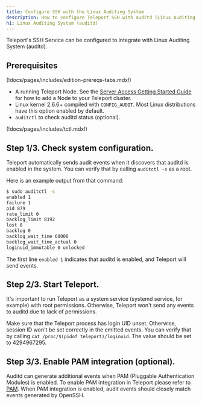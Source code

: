 ```yaml
---
title: Configure SSH with the Linux Auditing System
description: How to configure Teleport SSH with auditd (Linux Auditing System).
h1: Linux Auditing System (auditd)
---
```


Teleport's SSH Service can be configured to integrate with Linux Auditing System (auditd).

## Prerequisites

(!docs/pages/includes/edition-prereqs-tabs.mdx!)

- A running Teleport Node. See the [Server Access Getting Started Guide](../getting-started.mdx) for  how to add a Node to your Teleport cluster.
- Linux kernel 2.6.6+ compiled with `CONFIG_AUDIT`. Most Linux distributions have this option enabled by default.
- `auditctl` to check auditd status (optional).

(!docs/pages/includes/tctl.mdx!)

## Step 1/3. Check system configuration.

Teleport automatically sends audit events when it discovers that auditd is enabled in the system.
You can verify that by calling `auditctl -s` as a root.

Here is an example output from that command:

```bash
$ sudo auditctl -s
enabled 1
failure 1
pid 879
rate_limit 0
backlog_limit 8192
lost 0
backlog 0
backlog_wait_time 60000
backlog_wait_time_actual 0
loginuid_immutable 0 unlocked
```
The first line `enabled 1` indicates that auditd is enabled, and Teleport will send events.

## Step 2/3. Start Teleport.

It's important to run Teleport as a system service (systemd service, for example) with root permissions.
Otherwise, Teleport won't send any events to auditd due to lack of permissions.

<Admonition type="warning">

  Make sure that the Teleport process has login UID unset. Otherwise, session ID won't be set correctly in the emitted events.
  You can verify that by calling `cat /proc/$(pidof teleport)/loginuid`. The value should be set to 4294967295.

</Admonition>

## Step 3/3. Enable PAM integration (optional).

Auditd can generate additional events when PAM (Pluggable Authentication Modules) is enabled. To enable PAM integration
in Teleport please refer to [PAM](./ssh-pam/#set-up-pam-on-a-linux-machine-running-teleport).
When PAM integration is enabled, audit events should closely match events generated by OpenSSH.

